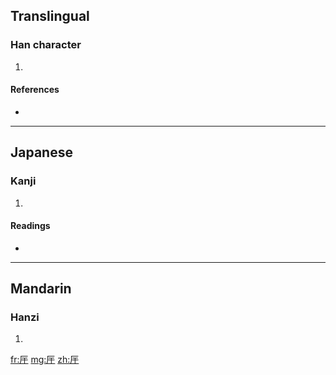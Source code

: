 ==Translingual==

===Han character===
{{Han char|rn=27|rad=厂|as=03|sn=5|four=|canj=一一十 (MMJ)}}

# {{defn|Han}}

====References====
* {{Han ref|kx=0160.210|dkj=02896|hdz=10068.060|uh=5388|ud=21384}}

----

==Japanese==

===Kanji===
{{ja-kanji|grade=|rs=厂03}}

# {{defn|Japanese}}

====Readings====
* {{ja-readings|on=[[かん]] (kan)|kun=[[がんだれ]] (gandare)}}

----

==Mandarin==

===Hanzi===
{{cmn-hanzi|pin=[[hǎn]] ([[han3]])|wg=han<sup>3</sup>}}

# {{defn|Mandarin}}

[[fr:厈]]
[[mg:厈]]
[[zh:厈]]